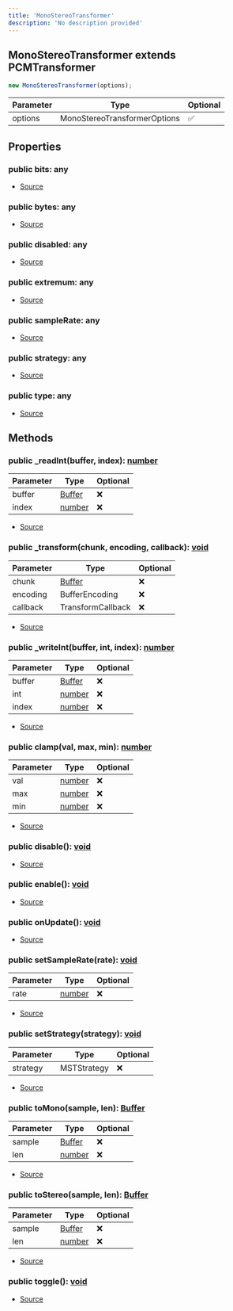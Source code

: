 ```yaml
---
title: 'MonoStereoTransformer'
description: 'No description provided'
---
```


## MonoStereoTransformer extends PCMTransformer

```typescript
new MonoStereoTransformer(options);
```

| Parameter | Type                         | Optional |
| --------- | ---------------------------- | -------- |
| options   | MonoStereoTransformerOptions | ✅       |

## Properties

### public bits: any

- [Source](https://github.com/androz2091/discord-player/blob/ce04b3f4c6671029ce4d4aa9090e56ac7e7f5666/packages/equalizer/src/utils/PCMTransformer.ts#L13)

### public bytes: any

- [Source](https://github.com/androz2091/discord-player/blob/ce04b3f4c6671029ce4d4aa9090e56ac7e7f5666/packages/equalizer/src/utils/PCMTransformer.ts#L14)

### public disabled: any

- [Source](https://github.com/androz2091/discord-player/blob/ce04b3f4c6671029ce4d4aa9090e56ac7e7f5666/packages/equalizer/src/utils/PCMTransformer.ts#L16)

### public extremum: any

- [Source](https://github.com/androz2091/discord-player/blob/ce04b3f4c6671029ce4d4aa9090e56ac7e7f5666/packages/equalizer/src/utils/PCMTransformer.ts#L15)

### public sampleRate: any

- [Source](https://github.com/androz2091/discord-player/blob/ce04b3f4c6671029ce4d4aa9090e56ac7e7f5666/packages/equalizer/src/utils/PCMTransformer.ts#L17)

### public strategy: any

- [Source](https://github.com/androz2091/discord-player/blob/ce04b3f4c6671029ce4d4aa9090e56ac7e7f5666/packages/equalizer/src/audio/MonoStereoTransformer.ts#L16)

### public type: any

- [Source](https://github.com/androz2091/discord-player/blob/ce04b3f4c6671029ce4d4aa9090e56ac7e7f5666/packages/equalizer/src/utils/PCMTransformer.ts#L12)

## Methods

### public \_readInt(buffer, index): [number](https://developer.mozilla.org/en-US/docs/Web/JavaScript/Reference/Global_Objects/Number)

| Parameter | Type                                                                                              | Optional |
| --------- | ------------------------------------------------------------------------------------------------- | -------- |
| buffer    | [Buffer](https://nodejs.org/dist/latest/docs/api/buffer.html#buffer_class_buffer)                 | ❌       |
| index     | [number](https://developer.mozilla.org/en-US/docs/Web/JavaScript/Reference/Global_Objects/Number) | ❌       |

- [Source](https://github.com/androz2091/discord-player/blob/ce04b3f4c6671029ce4d4aa9090e56ac7e7f5666/packages/equalizer/src/utils/PCMTransformer.ts#L66)

### public \_transform(chunk, encoding, callback): [void](https://developer.mozilla.org/en-US/docs/Web/JavaScript/Reference/Global_Objects/undefined)

| Parameter | Type                                                                              | Optional |
| --------- | --------------------------------------------------------------------------------- | -------- |
| chunk     | [Buffer](https://nodejs.org/dist/latest/docs/api/buffer.html#buffer_class_buffer) | ❌       |
| encoding  | BufferEncoding                                                                    | ❌       |
| callback  | TransformCallback                                                                 | ❌       |

- [Source](https://github.com/androz2091/discord-player/blob/ce04b3f4c6671029ce4d4aa9090e56ac7e7f5666/packages/equalizer/src/audio/MonoStereoTransformer.ts#L31)

### public \_writeInt(buffer, int, index): [number](https://developer.mozilla.org/en-US/docs/Web/JavaScript/Reference/Global_Objects/Number)

| Parameter | Type                                                                                              | Optional |
| --------- | ------------------------------------------------------------------------------------------------- | -------- |
| buffer    | [Buffer](https://nodejs.org/dist/latest/docs/api/buffer.html#buffer_class_buffer)                 | ❌       |
| int       | [number](https://developer.mozilla.org/en-US/docs/Web/JavaScript/Reference/Global_Objects/Number) | ❌       |
| index     | [number](https://developer.mozilla.org/en-US/docs/Web/JavaScript/Reference/Global_Objects/Number) | ❌       |

- [Source](https://github.com/androz2091/discord-player/blob/ce04b3f4c6671029ce4d4aa9090e56ac7e7f5666/packages/equalizer/src/utils/PCMTransformer.ts#L71)

### public clamp(val, max, min): [number](https://developer.mozilla.org/en-US/docs/Web/JavaScript/Reference/Global_Objects/Number)

| Parameter | Type                                                                                              | Optional |
| --------- | ------------------------------------------------------------------------------------------------- | -------- |
| val       | [number](https://developer.mozilla.org/en-US/docs/Web/JavaScript/Reference/Global_Objects/Number) | ❌       |
| max       | [number](https://developer.mozilla.org/en-US/docs/Web/JavaScript/Reference/Global_Objects/Number) | ❌       |
| min       | [number](https://developer.mozilla.org/en-US/docs/Web/JavaScript/Reference/Global_Objects/Number) | ❌       |

- [Source](https://github.com/androz2091/discord-player/blob/ce04b3f4c6671029ce4d4aa9090e56ac7e7f5666/packages/equalizer/src/utils/PCMTransformer.ts#L76)

### public disable(): [void](https://developer.mozilla.org/en-US/docs/Web/JavaScript/Reference/Global_Objects/undefined)

- [Source](https://github.com/androz2091/discord-player/blob/ce04b3f4c6671029ce4d4aa9090e56ac7e7f5666/packages/equalizer/src/utils/PCMTransformer.ts#L54)

### public enable(): [void](https://developer.mozilla.org/en-US/docs/Web/JavaScript/Reference/Global_Objects/undefined)

- [Source](https://github.com/androz2091/discord-player/blob/ce04b3f4c6671029ce4d4aa9090e56ac7e7f5666/packages/equalizer/src/utils/PCMTransformer.ts#L58)

### public onUpdate(): [void](https://developer.mozilla.org/en-US/docs/Web/JavaScript/Reference/Global_Objects/undefined)

- [Source](https://github.com/androz2091/discord-player/blob/ce04b3f4c6671029ce4d4aa9090e56ac7e7f5666/packages/equalizer/src/utils/PCMTransformer.ts#L18)

### public setSampleRate(rate): [void](https://developer.mozilla.org/en-US/docs/Web/JavaScript/Reference/Global_Objects/undefined)

| Parameter | Type                                                                                              | Optional |
| --------- | ------------------------------------------------------------------------------------------------- | -------- |
| rate      | [number](https://developer.mozilla.org/en-US/docs/Web/JavaScript/Reference/Global_Objects/Number) | ❌       |

- [Source](https://github.com/androz2091/discord-player/blob/ce04b3f4c6671029ce4d4aa9090e56ac7e7f5666/packages/equalizer/src/utils/PCMTransformer.ts#L80)

### public setStrategy(strategy): [void](https://developer.mozilla.org/en-US/docs/Web/JavaScript/Reference/Global_Objects/undefined)

| Parameter | Type        | Optional |
| --------- | ----------- | -------- |
| strategy  | MSTStrategy | ❌       |

- [Source](https://github.com/androz2091/discord-player/blob/ce04b3f4c6671029ce4d4aa9090e56ac7e7f5666/packages/equalizer/src/audio/MonoStereoTransformer.ts#L27)

### public toMono(sample, len): [Buffer](https://nodejs.org/dist/latest/docs/api/buffer.html#buffer_class_buffer)

| Parameter | Type                                                                                              | Optional |
| --------- | ------------------------------------------------------------------------------------------------- | -------- |
| sample    | [Buffer](https://nodejs.org/dist/latest/docs/api/buffer.html#buffer_class_buffer)                 | ❌       |
| len       | [number](https://developer.mozilla.org/en-US/docs/Web/JavaScript/Reference/Global_Objects/Number) | ❌       |

- [Source](https://github.com/androz2091/discord-player/blob/ce04b3f4c6671029ce4d4aa9090e56ac7e7f5666/packages/equalizer/src/audio/MonoStereoTransformer.ts#L62)

### public toStereo(sample, len): [Buffer](https://nodejs.org/dist/latest/docs/api/buffer.html#buffer_class_buffer)

| Parameter | Type                                                                                              | Optional |
| --------- | ------------------------------------------------------------------------------------------------- | -------- |
| sample    | [Buffer](https://nodejs.org/dist/latest/docs/api/buffer.html#buffer_class_buffer)                 | ❌       |
| len       | [number](https://developer.mozilla.org/en-US/docs/Web/JavaScript/Reference/Global_Objects/Number) | ❌       |

- [Source](https://github.com/androz2091/discord-player/blob/ce04b3f4c6671029ce4d4aa9090e56ac7e7f5666/packages/equalizer/src/audio/MonoStereoTransformer.ts#L48)

### public toggle(): [void](https://developer.mozilla.org/en-US/docs/Web/JavaScript/Reference/Global_Objects/undefined)

- [Source](https://github.com/androz2091/discord-player/blob/ce04b3f4c6671029ce4d4aa9090e56ac7e7f5666/packages/equalizer/src/utils/PCMTransformer.ts#L62)
